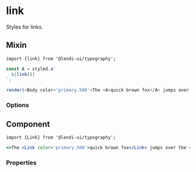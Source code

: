 
# link

Styles for links.

## Mixin

```
import {link} from '@lendi-ui/typography';
```

```js
const A = styled.a`
  ${link()}
`;

render(<Body color='primary.500'>The <A>quick brown fox</A> jumps over the <A>lazy dog</A>.</Body >)
```

### Options

<PropTable>
  <PropTable.Entry name="size" type={'"lg" | "md" | "sm" | "xs"'} description="The link copy size"/>
  <PropTable.Entry name="color" type={'string'} defaultValue='the parent element font color' description="The link copy color"/>
</PropTable>

## Component

```
import {Link} from '@lendi-ui/typography';
```

```jsx
<>The <Link color='primary.500'>quick brown fox</Link> jumps over the <Link color='error.500'>lazy dog</Link>.</>
```

### Properties

<PropTable>
  <PropTable.Entry name="color" type={'string'} defaultValue='the parent element font color' description="The link copy color"/>
  <PropTable.Entry name="m" type={'"xxxl" | "xxl" | "xl" | lg" | "md" | "sm" | "xs" | "xxs" | "xxxs" | "nil" | "auto"'} description="The margin"/>
  <PropTable.Entry name="mb" type={'"xxxl" | "xxl" | "xl" | lg" | "md" | "sm" | "xs" | "xxs" | "xxxs" | "nil" | "auto"'} description="The bottom margin"/>
  <PropTable.Entry name="ml" type={'"xxxl" | "xxl" | "xl" | lg" | "md" | "sm" | "xs" | "xxs" | "xxxs" | "nil" | "auto"'} description="The left margin"/>
  <PropTable.Entry name="mr" type={'"xxxl" | "xxl" | "xl" | lg" | "md" | "sm" | "xs" | "xxs" | "xxxs" | "nil" | "auto"'} description="The right margin"/>
  <PropTable.Entry name="mt" type={'"xxxl" | "xxl" | "xl" | lg" | "md" | "sm" | "xs" | "xxs" | "xxxs" | "nil" | "auto"'} description="The top margin"/>
  <PropTable.Entry name="mx" type={'"xxxl" | "xxl" | "xl" | lg" | "md" | "sm" | "xs" | "xxs" | "xxxs" | "nil" | "auto"'} description="The horizontal margin"/>
  <PropTable.Entry name="my" type={'"xxxl" | "xxl" | "xl" | lg" | "md" | "sm" | "xs" | "xxs" | "xxxs" | "nil" | "auto"'} description="The vertical margin"/>
  <PropTable.Entry name="size" type={'"lg" | "md" | "sm" | "xs"'} description="The link copy size"/>
</PropTable>
